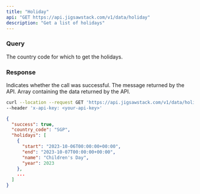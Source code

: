 ```yaml
---
title: "Holiday"
api: "GET https://api.jigsawstack.com/v1/data/holiday"
description: "Get a list of holidays"
---
```


### Query

<ParamField query="country_code" type="string" required>
  The country code for which to get the holidays.
</ParamField>

<Snippet file="header.mdx" />

### Response

<ResponseField name="success" type="boolean">
  Indicates whether the call was successful.
</ResponseField>

<ResponseField name="message" type="string">
  The message returned by the API.
</ResponseField>

<ResponseField name="data" type="JSON">
  Array containing the data returned by the API.
</ResponseField>

<RequestExample>

```bash Example Request
curl --location --request GET 'https://api.jigsawstack.com/v1/data/holiday' \
--header 'x-api-key: <your-api-key>'
```

</RequestExample>

<ResponseExample>

```json Response
{
  "success": true,
  "country_code": "SGP",
  "holidays": [
    {
      "start": "2023-10-06T00:00:00+00:00",
      "end": "2023-10-07T00:00:00+00:00",
      "name": "Children's Day",
      "year": 2023
    },
    ...
  ]
}
```

</ResponseExample>
